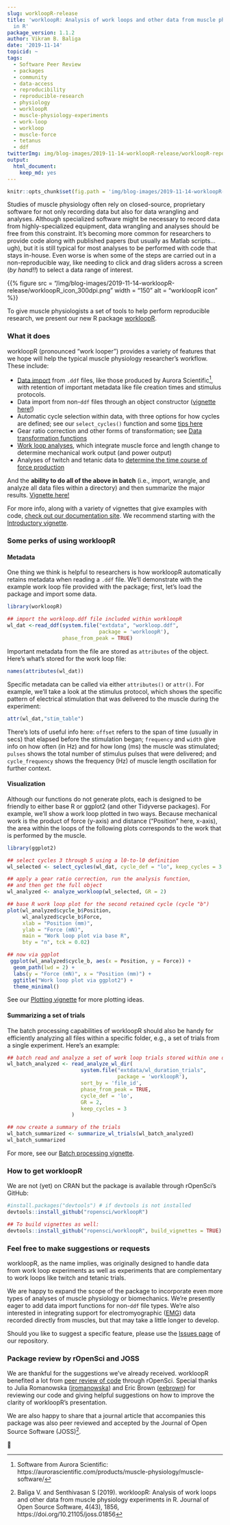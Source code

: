 ```yaml
---
slug: workloopR-release
title: 'workloopR: Analysis of work loops and other data from muscle physiology experiments
  in R'
package_version: 1.1.2
author: Vikram B. Baliga
date: '2019-11-14'
topicid: ~
tags:
  - Software Peer Review
  - packages
  - community
  - data-access
  - reproducibility
  - reproducible-research
  - physiology
  - workloopR
  - muscle-physiology-experiments
  - work-loop
  - workloop
  - muscle-force
  - tetanus
  - ddf
twitterImg: img/blog-images/2019-11-14-workloopR-release/workloopR-repository-open-graph.png
output:
  html_document:
    keep_md: yes
---
```



```r
knitr::opts_chunk$set(fig.path = 'img/blog-images/2019-11-14-workloopR-release/')
```

Studies of muscle physiology often rely on closed-source, proprietary software for not only recording data but also for data wrangling and analyses. Although specialized software might be necessary to record data from highly-specialized equipment, data wrangling and analyses should be free from this constraint. It's becoming more common for researchers to provide code along with published papers (but usually as Matlab scripts...ugh), but it is still typical for most analyses to be performed with code that stays in-house. Even worse is when some of the steps are carried out in a non-reproducible way, like needing to click and drag sliders across a screen (*by hand!!*) to select a data range of interest.

<!--html_preserve--> {{% figure src = "/img/blog-images/2019-11-14-workloopR-release/workloopR_icon_300dpi.png" width = "150" alt = "workloopR icon" %}}
<!--/html_preserve-->

To give muscle physiologists a set of tools to help perform reproducible research, we present our new R package [workloopR](https://github.com/ropensci/workloopR).


### What it does

workloopR (pronounced "work looper") provides a variety of features that we hope will help the typical muscle physiology researcher’s workflow. These include: 

* [Data import](https://docs.ropensci.org/workloopR/articles/Introduction-to-workloopR.html#data-import) from `.ddf` files, like those produced by Aurora Scientific[^1], with retention of important metadata like file creation times and stimulus protocols.  
* Data import from non-`ddf` files through an object constructor ([vignette here!](https://docs.ropensci.org/workloopR/articles/non-ddf-sources.html))
* Automatic cycle selection within data, with three options for how cycles are defined; see our `select_cycles()` function and some [tips here](https://docs.ropensci.org/workloopR/articles/Analyzing-workloops.html#more-on-cycle-definitions-in-select_cycles)
* Gear ratio correction and other forms of transformation; see [Data transformation functions](https://docs.ropensci.org/workloopR/reference/index.html#section-data-transformation-functions)
* [Work loop analyses](https://docs.ropensci.org/workloopR/articles/Analyzing-workloops.html), which integrate muscle force and length change to determine mechanical work output (and power output)
* Analyses of twitch and tetanic data to [determine the time course of force production](https://docs.ropensci.org/workloopR/articles/Calculating-twitch-kinetics.html)

And the **ability to do all of the above in batch** (i.e., import, wrangle, and analyze all data files within a directory) and then summarize the major results. [Vignette here!](https://docs.ropensci.org/workloopR/articles/batch-processing.html)

For more info, along with a variety of vignettes that give examples with code, [check out our documentation site](https://docs.ropensci.org/workloopR/). We recommend starting with the [Introductory vignette](https://docs.ropensci.org/workloopR/articles/Introduction-to-workloopR.html).


### Some perks of using workloopR

#### Metadata

One thing we think is helpful to researchers is how workloopR automatically retains metadata when reading a `.ddf` file. We'll demonstrate with the example work loop file provided with the package; first, let's load the package and import some data.

```r
library(workloopR)

## import the workloop.ddf file included within workloopR
wl_dat <-read_ddf(system.file("extdata", "workloop.ddf", 
                              package = 'workloopR'),
                  phase_from_peak = TRUE)
```

Important metadata from the file are stored as `attributes` of the object. Here's what's stored for the work loop file:

```r
names(attributes(wl_dat))
```

Specific metadata can be called via either `attributes()` or `attr()`. For example, we'll take a look at the stimulus protocol, which shows the specific pattern of electrical stimulation that was delivered to the muscle during the experiment:
```r
attr(wl_dat,"stim_table")
```
There's lots of useful info here: `offset` refers to the span of time (usually in secs) that elapsed before the stimulation began; `frequency` and `width` give info on how often (in Hz) and for how long (ms) the muscle was stimulated; `pulses` shows the total number of stimulus pulses that were delivered; and `cycle_frequency` shows the frequency (Hz) of muscle length oscillation for further context.

#### Visualization
Although our functions do not generate plots, each is designed to be friendly to either base R or ggplot2 (and other Tidyverse packages). For example, we'll show a work loop plotted in two ways. Because mechanical work is the product of force (y-axis) and distance ("Position" here, x-axis), the area within the loops of the following plots corresponds to the work that is performed by the muscle.

```r
library(ggplot2)

## select cycles 3 through 5 using a l0-to-l0 definition
wl_selected <- select_cycles(wl_dat, cycle_def = "lo", keep_cycles = 3:5)

## apply a gear ratio correction, run the analysis function,
## and then get the full object
wl_analyzed <- analyze_workloop(wl_selected, GR = 2)

## base R work loop plot for the second retained cycle (cycle "b")
plot(wl_analyzed$cycle_b$Position,
     wl_analyzed$cycle_b$Force,
     xlab = "Position (mm)",
     ylab = "Force (mN)",
     main = "Work loop plot via base R",
     bty = "n", tck = 0.02)

## now via ggplot
 ggplot(wl_analyzed$cycle_b, aes(x = Position, y = Force)) +
  geom_path(lwd = 2) +
  labs(y = "Force (mN)", x = "Position (mm)") +
  ggtitle("Work loop plot via ggplot2") +
  theme_minimal()
```

See our [Plotting vignette](https://docs.ropensci.org/workloopR/articles/Plotting-workloopR.html) for more plotting ideas.


#### Summarizing a set of trials

The batch processing capabilities of workloopR should also be handy for efficiently analyzing all files within a specific folder, e.g., a set of trials from a single experiment. Here's an example:

```r
## batch read and analyze a set of work loop trials stored within one directory
wl_batch_analyzed <- read_analyze_wl_dir(
                        system.file("extdata/wl_duration_trials",
                                    package = 'workloopR'),
                        sort_by = 'file_id',
                        phase_from_peak = TRUE,
                        cycle_def = 'lo',
                        GR = 2,
                        keep_cycles = 3
                     )

## now create a summary of the trials
wl_batch_summarized <- summarize_wl_trials(wl_batch_analyzed)
wl_batch_summarized

```

For more, see our [Batch processing vignette](https://docs.ropensci.org/workloopR/articles/batch-processing.html).


### How to get workloopR

We are not (yet) on CRAN but the package is available through rOpenSci's GitHub:
``` r
#install.packages("devtools") # if devtools is not installed
devtools::install_github("ropensci/workloopR")

## To build vignettes as well:
devtools::install_github("ropensci/workloopR", build_vignettes = TRUE)
```


### Feel free to make suggestions or requests

workloopR, as the name implies, was originally designed to handle data from work loop experiments as well as experiments that are complementary to work loops like twitch and tetanic trials. 

We are happy to expand the scope of the package to incorporate even more types of analyses of muscle physiology or biomechanics. We're presently eager to add data import functions for non-`ddf` file types. We're also interested in integrating support for electromyographic ([EMG](https://en.wikipedia.org/wiki/Electromyography)) data recorded directly from muscles, but that may take a little longer to develop.

Should you like to suggest a specific feature, please use the [Issues page](https://github.com/ropensci/workloopR/issues/new/choose) of our repository. 


### Package review by rOpenSci and JOSS

We are thankful for the suggestions we've already received. workloopR benefited a lot from [peer review of code](https://github.com/ropensci/software-review/issues/326) through rOpenSci. Special thanks to Julia Romanowska ([jromanowska](https://github.com/jromanowska)) and Eric Brown ([eebrown](https://github.com/eebrown)) for reviewing our code and giving helpful suggestions on how to improve the clarity of workloopR's presentation.

We are also happy to share that a journal article that accompanies this package was also peer reviewed and accepted by the Journal of Open Source Software (JOSS)[^2].

🐢


[^1]: Software from Aurora Scientific: https://aurorascientific.com/products/muscle-physiology/muscle-software/
[^2]: Baliga V. and Senthivasan S (2019). workloopR: Analysis of work loops and other data from muscle physiology experiments in R. Journal of Open Source Software, 4(43), 1856, https://doi.org/10.21105/joss.01856
